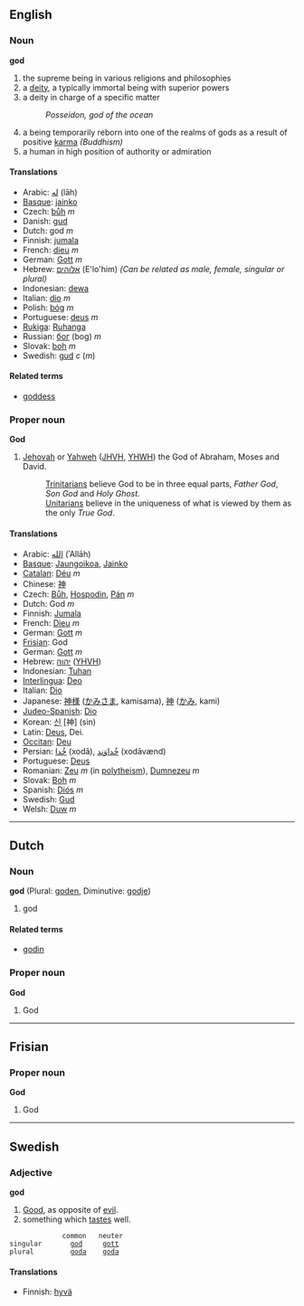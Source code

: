 ==English==
===Noun===
'''god'''

#the supreme being in various religions and philosophies
#a [[deity]], a typically immortal being with superior powers
#a deity in charge of a specific matter
#: ''Posseidon, god of the ocean''
#a being temporarily reborn into one of the realms of gods as a result of positive [[karma]] ''(Buddhism)''
#a human in high position of authority or admiration

====Translations====
*Arabic: [[له]] (lāh)
*[[Basque]]: [[jainko]]
*Czech: [[bůh]] ''m''
*Danish: [[gud]]
*Dutch: god ''m''
*Finnish: [[jumala]]
*French: [[dieu]] ''m''
*German: [[Gott]] ''m''
*Hebrew: [[אלוהים]] (E'lo'him) ''(Can be related as male, female, singular or plural)''
*Indonesian: [[dewa]]
*Italian: [[dio]] ''m''
*Polish: [[bóg]] ''m''
*Portuguese: [[deus]] ''m''
*[[Rukiga]]: [[Ruhanga]]
*Russian: [[бoг]] (bog) ''m''
*Slovak: [[boh]] ''m''
*Swedish: [[gud]] ''c'' (''m'')

====Related terms====
*[[goddess]]

===Proper noun===
'''God'''

# [[Jehovah]] or [[Yahweh]] ([[JHVH]], [[YHWH]]) the God of Abraham, Moses and David.
#:[[Trinitarian]]s believe God to be in three equal parts, ''Father God'', ''Son God'' and ''Holy Ghost''.
#:[[Unitarian]]s believe in the uniqueness of what is viewed by them as the only ''True God''.

====Translations====
*Arabic: [[الله]] (ʾAllāh)
*[[Basque]]: [[Jaungoikoa]], [[Jainko]]
*[[Catalan]]: [[Déu]] ''m''
*Chinese: [[神]]
*Czech: [[Bůh]], [[Hospodin]], [[Pán]] ''m''
*Dutch: God ''m''
*Finnish: [[Jumala]]
*French: [[Dieu]] ''m''
*German: [[Gott]] ''m''
*[[Frisian]]: God
*German: [[Gott]] ''m''
*Hebrew: [[יהוה]] ([[YHVH]])
*Indonesian: [[Tuhan]]
*[[Interlingua]]: [[Deo]]
*Italian: [[Dio]]
*Japanese: [[神様]] ([[かみさま]], kamisama), [[神]] ([[かみ]], kami)
*[[Judeo-Spanish]]: [[Dio]]
*Korean: [[신]] [神] (sin)
*Latin: [[Deus]], Dei.
*[[Occitan]]: [[Deu]]
*Persian: [[خُدا]] (xodā), [[خُداوَند]] (xodāvænd)
*Portuguese: [[Deus]]
*Romanian: [[Zeu]] ''m'' (in [[polytheism]]), [[Dumnezeu]] ''m''
*Slovak: [[Boh]] ''m''
*Spanish: [[Diós]] ''m''
*Swedish: [[Gud]]
*Welsh: [[Duw]] ''m''

----

==Dutch==
===Noun===
'''god''' (Plural: [[goden]], Diminutive: [[godje]])

#god

====Related terms====
*[[godin]]

===Proper noun===
'''God'''

#God

----

==Frisian==
===Proper noun===
'''God'''

#God

----

==Swedish==
===Adjective===
'''god'''

# [[Good]], as opposite of [[evil]].
# something which [[taste]]s well. 
              common   neuter
 singular       [[god]]     [[gott]]
 plural         [[goda]]    [[goda]]

====Translations====
*Finnish: [[hyvä]]